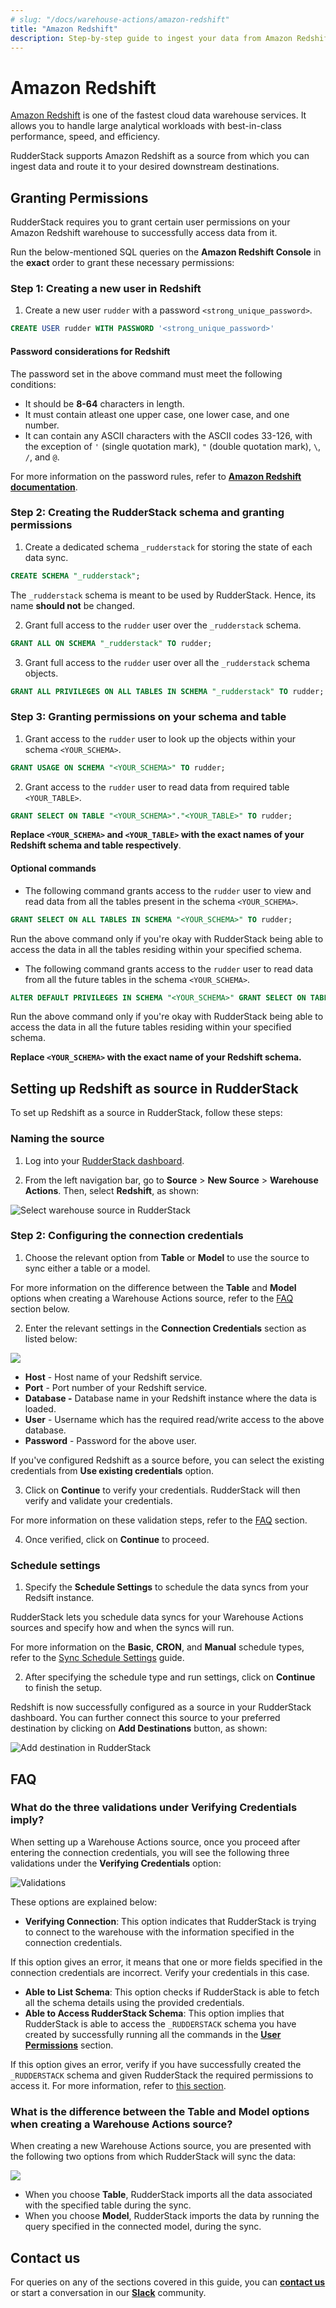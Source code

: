 ```yaml
---
# slug: "/docs/warehouse-actions/amazon-redshift"
title: "Amazon Redshift"
description: Step-by-step guide to ingest your data from Amazon Redshift into RudderStack.
---
```


# Amazon Redshift

[Amazon Redshift](https://aws.amazon.com/redshift/) is one of the fastest cloud data warehouse services. It allows you to handle large analytical workloads with best-in-class performance, speed, and efficiency.

RudderStack supports Amazon Redshift as a source from which you can ingest data and route it to your desired downstream destinations.

## Granting Permissions

RudderStack requires you to grant certain user permissions on your Amazon Redshift warehouse to successfully access data from it.

Run the below-mentioned SQL queries on the **Amazon Redshift Console** in the **exact** order to grant these necessary permissions:

### Step 1: Creating a new user in Redshift

1. Create a new user `rudder` with a password `<strong_unique_password>`.

```sql
CREATE USER rudder WITH PASSWORD '<strong_unique_password>'
```

#### Password considerations for Redshift

The password set in the above command must meet the following conditions:

* It should be **8-64** characters in length.
* It must contain atleast one upper case, one lower case, and one number.
* It can contain any ASCII characters with the ASCII codes 33-126, with the exception of `'` \(single quotation mark\), `"` \(double quotation mark\), `\`, `/`, and `@`.

<div class="infoBlock">

For more information on the password rules, refer to [**Amazon Redshift documentation**](https://docs.aws.amazon.com/redshift/latest/dg/r_CREATE_USER.html#r_CREATE_USER-parameters).
</div>

### Step 2: Creating the RudderStack schema and granting permissions

1. Create a dedicated schema `_rudderstack` for storing the state of each data sync.

```sql
CREATE SCHEMA "_rudderstack";
```

<div class="warningBlock">

The `_rudderstack` schema is meant to be used by RudderStack. Hence,  its name **should not** be changed.
</div>

2. Grant full access to the `rudder` user over the `_rudderstack` schema.

```sql
GRANT ALL ON SCHEMA "_rudderstack" TO rudder;
```

3. Grant full access to the `rudder` user over all the `_rudderstack` schema objects.

```sql
GRANT ALL PRIVILEGES ON ALL TABLES IN SCHEMA "_rudderstack" TO rudder;
```

### Step 3: Granting permissions on your schema and table

1. Grant access to the `rudder` user to look up the objects within your schema `<YOUR_SCHEMA>`.

```sql
GRANT USAGE ON SCHEMA "<YOUR_SCHEMA>" TO rudder;
```

2. Grant access to the `rudder` user to read data from required table `<YOUR_TABLE>`.

```sql
GRANT SELECT ON TABLE "<YOUR_SCHEMA>"."<YOUR_TABLE>" TO rudder;
```

**Replace `<YOUR_SCHEMA>` and `<YOUR_TABLE>` with the exact names of your Redshift schema and table respectively**.

#### Optional commands

* The following command grants access to the `rudder` user to view and read data from all the tables present in the schema `<YOUR_SCHEMA>`.

```sql
GRANT SELECT ON ALL TABLES IN SCHEMA "<YOUR_SCHEMA>" TO rudder;
```

<div class="warningBlock">

Run the above command only if you're okay with RudderStack being able to access the data in all the tables residing within your specified schema.
</div>

* The following command grants access to the `rudder` user to read data from all the future tables in the schema `<YOUR_SCHEMA>`. 
```sql
ALTER DEFAULT PRIVILEGES IN SCHEMA "<YOUR_SCHEMA>" GRANT SELECT ON TABLES TO rudder;
```

<div class="warningBlock">

Run the above command only if you're okay with RudderStack being able to access the data in all the future tables residing within your specified schema.
</div>

**Replace `<YOUR_SCHEMA>` with the exact name of your Redshift schema.**

## Setting up Redshift as source in RudderStack

To set up Redshift as a source in RudderStack, follow these steps:

### Naming the source

1. Log into your [RudderStack dashboard](https://app.rudderlabs.com/signup?type=freetrial).

2. From the left navigation bar, go to **Source** > **New Source** > **Warehouse Actions**. Then, select **Redshift**, as shown:

<img src="../assets/warehouse-actions-sources/select-source.png" alt="Select warehouse source in RudderStack" />

### Step 2: Configuring the connection credentials

1. Choose the relevant option from **Table** or **Model** to use the source to sync either a table or a model.

<div class="infoBlock">

For more information on the difference between the <strong>Table</strong> and <strong>Model</strong> options when creating a Warehouse Actions source, refer to the <a href="#faq">FAQ</a> section below.
</div>

2. Enter the relevant settings in the **Connection Credentials** section as listed below:

<img src="../assets/warehouse-actions-sources/redshift-connection-settings.png" />

- **Host** - Host name of your Redshift service.
- **Port** - Port number of your Redshift service.
- **Database -** Database name in your Redshift instance where the data is loaded.
- **User** - Username which has the required read/write access to the above database.
- **Password** - Password for the above user.

<div class="successBlock">

If you've configured Redshift as a source before, you can select the existing credentials from <strong>Use existing credentials</strong> option.

</div>

3. Click on **Continue** to verify your credentials. RudderStack will then verify and validate your credentials. 

<div class="infoBlock">

For more information on these validation steps, refer to the <a href="#faq">FAQ</a> section. 
</div>

4. Once verified, click on **Continue** to proceed.

### Schedule settings

1. Specify the **Schedule Settings** to schedule the data syncs from your Redsift instance.

RudderStack lets you schedule data syncs for your Warehouse Actions sources and specify how and when the syncs will run.

<div class="infoBlock">

For more information on the <strong>Basic</strong>, <strong>CRON</strong>, and <strong>Manual</strong> schedule types, refer to the <a href="https://www.rudderstack.com/docs/warehouse-actions/common-settings/sync-schedule-settings/">Sync Schedule Settings</a> guide.
</div>

2. After specifying the schedule type and run settings, click on **Continue** to finish the setup.

Redshift is now successfully configured as a source in your RudderStack dashboard. You can further connect this source to your preferred destination by clicking on **Add Destinations** button, as shown:

<img src="../assets/warehouse-actions-sources/destination.png" alt="Add destination in RudderStack" />

## FAQ

### What do the three validations under Verifying Credentials imply?

When setting up a Warehouse Actions source, once you proceed after entering the connection credentials, you will see the following three validations under the **Verifying Credentials** option:

<img src="../assets/warehouse-actions-sources/validations.png" alt="Validations" />

These options are explained below:

* **Verifying Connection**: This option indicates that RudderStack is trying to connect to the warehouse with the information specified in the connection credentials. 

<div class="warningBlock">

If this option gives an error, it means that one or more fields specified in the connection credentials are incorrect. Verify your credentials in this case.
</div>

* **Able to List Schema**: This option checks if RudderStack is able to fetch all the schema details using the provided credentials. 
* **Able to Access RudderStack Schema**: This option implies that RudderStack is able to access the `_RUDDERSTACK` schema you have created by successfully running all the commands in the [**User Permissions**](https://www.rudderstack.com/docs/warehouse-actions/amazon-redshift/#creating-the-rudderstack-schema-and-granting-permissionss) section. 

<div class="warningBlock">

If this option gives an error, verify if you have successfully created the <code class="inline-code">_RUDDERSTACK</code> schema and given RudderStack the required permissions to access it. For more information, refer to [this section](https://www.rudderstack.com/docs/warehouse-actions/amazon-redshift/#creating-the-rudderstack-schema-and-granting-permissions).
</div>

### What is the difference between the Table and Model options when creating a Warehouse Actions source?

When creating a new Warehouse Actions source, you are presented with the following two options from which RudderStack will sync the data:

<img src="../assets/warehouse-actions-sources/table-model-options.png" />

- When you choose **Table**, RudderStack imports all the data associated with the specified table during the sync.
- When you choose **Model**, RudderStack imports the data by running the query specified in the connected model, during the sync.

## Contact us

For queries on any of the sections covered in this guide, you can [**contact us**](mailto:%20docs@rudderstack.com) or start a conversation in our [**Slack**](https://rudderstack.com/join-rudderstack-slack-community) community.
